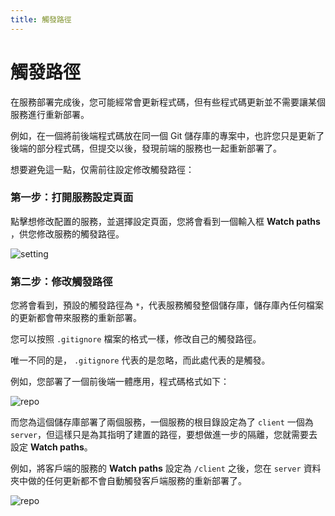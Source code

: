 ```yaml
---
title: 觸發路徑
---
```



<Head>
  <meta name="zeabur:image:title" content="觸發路徑" />
  <meta name="zeabur:image:subtitle" content="自訂服務觸發路徑" />
  <meta name="og:url" content="https://opengraph-dev.zeabur.app/api/og?title=觸發路徑&desc=自訂服務觸發路徑" />
</Head>

# 觸發路徑

在服務部署完成後，您可能經常會更新程式碼，但有些程式碼更新並不需要讓某個服務進行重新部署。

例如，在一個將前後端程式碼放在同一個 Git 儲存庫的專案中，也許您只是更新了後端的部分程式碼，但提交以後，發現前端的服務也一起重新部署了。

想要避免這一點，仅需前往設定修改觸發路徑：

### 第一步：打開服務設定頁面

點擊想修改配置的服務，並選擇設定頁面，您將會看到一個輸入框 **Watch paths** ，供您修改服務的觸發路徑。

![setting](/deploy/watch-path/setting.png)

### 第二步：修改觸發路徑

您將會看到，預設的觸發路徑為 `*`，代表服務觸發整個儲存庫，儲存庫內任何檔案的更新都會帶來服務的重新部署。

您可以按照 `.gitignore` 檔案的格式一樣，修改自己的觸發路徑。

唯一不同的是， `.gitignore` 代表的是忽略，而此處代表的是觸發。

例如，您部署了一個前後端一體應用，程式碼格式如下：

![repo](/deploy/watch-path/repo.png)

而您為這個儲存庫部署了兩個服務，一個服務的根目錄設定為了 `client` 一個為 `server`，但這樣只是為其指明了建置的路徑，要想做進一步的隔離，您就需要去設定 **Watch paths**。

例如，將客戶端的服務的 **Watch paths** 設定為 `/client` 之後，您在 `server` 資料夾中做的任何更新都不會自動觸發客戶端服務的重新部署了。

![repo](/deploy/watch-path/save.png)

